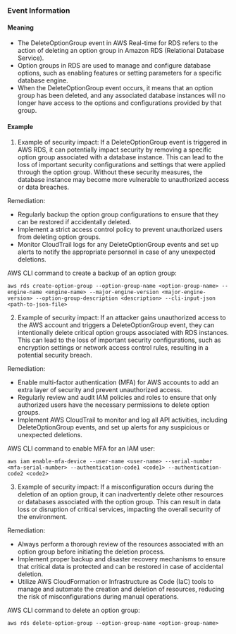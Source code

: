 
### Event Information

#### Meaning

- The DeleteOptionGroup event in AWS Real-time for RDS refers to the action of deleting an option group in Amazon RDS (Relational Database Service).
- Option groups in RDS are used to manage and configure database options, such as enabling features or setting parameters for a specific database engine.
- When the DeleteOptionGroup event occurs, it means that an option group has been deleted, and any associated database instances will no longer have access to the options and configurations provided by that group.

#### Example

1. Example of security impact: If a DeleteOptionGroup event is triggered in AWS RDS, it can potentially impact security by removing a specific option group associated with a database instance. This can lead to the loss of important security configurations and settings that were applied through the option group. Without these security measures, the database instance may become more vulnerable to unauthorized access or data breaches.

Remediation:
- Regularly backup the option group configurations to ensure that they can be restored if accidentally deleted.
- Implement a strict access control policy to prevent unauthorized users from deleting option groups.
- Monitor CloudTrail logs for any DeleteOptionGroup events and set up alerts to notify the appropriate personnel in case of any unexpected deletions.

AWS CLI command to create a backup of an option group:
```
aws rds create-option-group --option-group-name <option-group-name> --engine-name <engine-name> --major-engine-version <major-engine-version> --option-group-description <description> --cli-input-json <path-to-json-file>
```

2. Example of security impact: If an attacker gains unauthorized access to the AWS account and triggers a DeleteOptionGroup event, they can intentionally delete critical option groups associated with RDS instances. This can lead to the loss of important security configurations, such as encryption settings or network access control rules, resulting in a potential security breach.

Remediation:
- Enable multi-factor authentication (MFA) for AWS accounts to add an extra layer of security and prevent unauthorized access.
- Regularly review and audit IAM policies and roles to ensure that only authorized users have the necessary permissions to delete option groups.
- Implement AWS CloudTrail to monitor and log all API activities, including DeleteOptionGroup events, and set up alerts for any suspicious or unexpected deletions.

AWS CLI command to enable MFA for an IAM user:
```
aws iam enable-mfa-device --user-name <user-name> --serial-number <mfa-serial-number> --authentication-code1 <code1> --authentication-code2 <code2>
```

3. Example of security impact: If a misconfiguration occurs during the deletion of an option group, it can inadvertently delete other resources or databases associated with the option group. This can result in data loss or disruption of critical services, impacting the overall security of the environment.

Remediation:
- Always perform a thorough review of the resources associated with an option group before initiating the deletion process.
- Implement proper backup and disaster recovery mechanisms to ensure that critical data is protected and can be restored in case of accidental deletion.
- Utilize AWS CloudFormation or Infrastructure as Code (IaC) tools to manage and automate the creation and deletion of resources, reducing the risk of misconfigurations during manual operations.

AWS CLI command to delete an option group:
```
aws rds delete-option-group --option-group-name <option-group-name>
```

